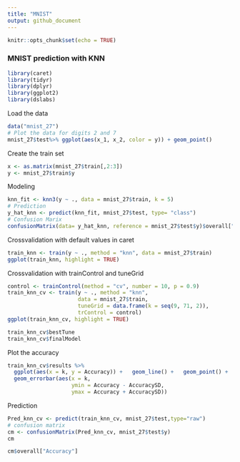 ```yaml
---
title: "MNIST"
output: github_document
---
```


```r
knitr::opts_chunk$set(echo = TRUE)
```
### MNIST prediction with KNN

```r
library(caret)
library(tidyr)
library(dplyr)
library(ggplot2)
library(dslabs)
```

Load the data
```r
data("mnist_27") 
# Plot the data for digits 2 and 7
mnist_27$test%>% ggplot(aes(x_1, x_2, color = y)) + geom_point()
```

Create the train set
```r
x <- as.matrix(mnist_27$train[,2:3])
y <- mnist_27$train$y
```

Modeling
```r
knn_fit <- knn3(y ~ ., data = mnist_27$train, k = 5)
# Prediction
y_hat_knn <- predict(knn_fit, mnist_27$test, type= "class")
# Confusion Marix
confusionMatrix(data= y_hat_knn, reference = mnist_27$test$y)$overall["Accuracy"] 
```

Crossvalidation with default values in caret
```r
train_knn <- train(y ~ ., method = "knn", data = mnist_27$train)
ggplot(train_knn, highlight = TRUE)
```

Crossvalidation with trainControl and tuneGrid
```r
control <- trainControl(method = "cv", number = 10, p = 0.9) 
train_knn_cv <- train(y ~ ., method = "knn",                     
                      data = mnist_27$train,                    
                      tuneGrid = data.frame(k = seq(9, 71, 2)),                    
                      trControl = control) 
ggplot(train_knn_cv, highlight = TRUE)
```

```r
train_knn_cv$bestTune 
train_knn_cv$finalModel
```

Plot the accuracy
```r
train_knn_cv$results %>%    
  ggplot(aes(x = k, y = Accuracy)) +   geom_line() +   geom_point() +   
  geom_errorbar(aes(x = k,
                    ymin = Accuracy - AccuracySD,                      
                    ymax = Accuracy + AccuracySD))
```

Prediction
```r
Pred_knn_cv <- predict(train_knn_cv, mnist_27$test,type="raw")
# confusion matrix
cm <- confusionMatrix(Pred_knn_cv, mnist_27$test$y)
cm
```

```r
cm$overall["Accuracy"] 
```
